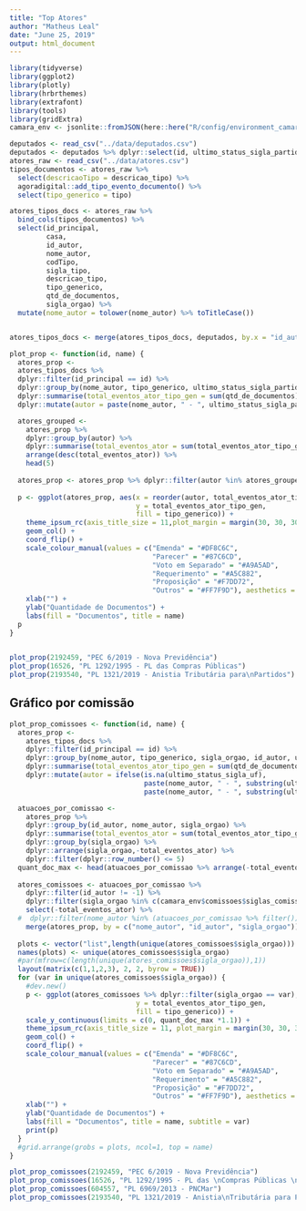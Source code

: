 ```yaml
---
title: "Top Atores"
author: "Matheus Leal"
date: "June 25, 2019"
output: html_document
---
```


```r
library(tidyverse)
library(ggplot2)
library(plotly)
library(hrbrthemes)
library(extrafont)
library(tools)
library(gridExtra)
camara_env <- jsonlite::fromJSON(here::here("R/config/environment_camara.json"))

```

```r
deputados <- read_csv("../data/deputados.csv")
deputados <- deputados %>% dplyr::select(id, ultimo_status_sigla_partido, ultimo_status_sigla_uf)
atores_raw <- read_csv("../data/atores.csv")
tipos_documentos <- atores_raw %>%
  select(descricaoTipo = descricao_tipo) %>%
  agoradigital::add_tipo_evento_documento() %>% 
  select(tipo_generico = tipo)

atores_tipos_docs <- atores_raw %>% 
  bind_cols(tipos_documentos) %>% 
  select(id_principal, 
         casa, 
         id_autor, 
         nome_autor, 
         codTipo, 
         sigla_tipo, 
         descricao_tipo, 
         tipo_generico, 
         qtd_de_documentos,
         sigla_orgao) %>% 
  mutate(nome_autor = tolower(nome_autor) %>% toTitleCase())


atores_tipos_docs <- merge(atores_tipos_docs, deputados, by.x = "id_autor", by.y = "id")

```

```r
plot_prop <- function(id, name) {
  atores_prop <- 
  atores_tipos_docs %>% 
  dplyr::filter(id_principal == id) %>% 
  dplyr::group_by(nome_autor, tipo_generico, ultimo_status_sigla_partido, ultimo_status_sigla_uf) %>% 
  dplyr::summarise(total_eventos_ator_tipo_gen = sum(qtd_de_documentos)) %>% 
  dplyr::mutate(autor = paste(nome_autor, " - ", ultimo_status_sigla_partido, "/", ultimo_status_sigla_uf))

  atores_grouped <- 
    atores_prop %>% 
    dplyr::group_by(autor) %>% 
    dplyr::summarise(total_eventos_ator = sum(total_eventos_ator_tipo_gen)) %>% 
    arrange(desc(total_eventos_ator)) %>% 
    head(5)
  
  atores_prop <- atores_prop %>% dplyr::filter(autor %in% atores_grouped$autor)
  
  p <- ggplot(atores_prop, aes(x = reorder(autor, total_eventos_ator_tipo_gen, sum),
                               y = total_eventos_ator_tipo_gen,
                               fill = tipo_generico)) +
    theme_ipsum_rc(axis_title_size = 11,plot_margin = margin(30, 30, 30, 30)) +
    geom_col() + 
    coord_flip() +
    scale_colour_manual(values = c("Emenda" = "#DF8C6C",
                                   "Parecer" = "#87C6CD",
                                   "Voto em Separado" = "#A9A5AD", 
                                   "Requerimento" = "#A5C882",
                                   "Proposição" = "#F7DD72",
                                   "Outros" = "#FF7F9D"), aesthetics = "fill") +
    xlab("") +
    ylab("Quantidade de Documentos") +
    labs(fill = "Documentos", title = name)
  p
}
  

```

```r
plot_prop(2192459, "PEC 6/2019 - Nova Previdência") 
plot_prop(16526, "PL 1292/1995 - PL das Compras Públicas")
plot_prop(2193540, "PL 1321/2019 - Anistia Tributária para\nPartidos")
```


## Gráfico por comissão
```r
plot_prop_comissoes <- function(id, name) {
  atores_prop <- 
    atores_tipos_docs %>% 
    dplyr::filter(id_principal == id) %>% 
    dplyr::group_by(nome_autor, tipo_generico, sigla_orgao, id_autor, ultimo_status_sigla_partido, ultimo_status_sigla_uf) %>% 
    dplyr::summarise(total_eventos_ator_tipo_gen = sum(qtd_de_documentos)) %>% 
    dplyr::mutate(autor = ifelse(is.na(ultimo_status_sigla_uf),
                                 paste(nome_autor, " - ", substring(ultimo_status_sigla_partido, 0, 4)),
                                 paste(nome_autor, " - ", substring(ultimo_status_sigla_partido, 0, 4), "/", ultimo_status_sigla_uf)))

  atuacoes_por_comissao <- 
    atores_prop %>% 
    dplyr::group_by(id_autor, nome_autor, sigla_orgao) %>% 
    dplyr::summarise(total_eventos_ator = sum(total_eventos_ator_tipo_gen)) %>%
    dplyr::group_by(sigla_orgao) %>%
    dplyr::arrange(sigla_orgao,-total_eventos_ator) %>%
    dplyr::filter(dplyr::row_number() <= 5)
  quant_doc_max <- head(atuacoes_por_comissao %>% arrange(-total_eventos_ator), 1)$total_eventos_ator
  
  atores_comissoes <- atuacoes_por_comissao %>%
    dplyr::filter(id_autor != -1) %>% 
    dplyr::filter(sigla_orgao %in% c(camara_env$comissoes$siglas_comissoes, "PLEN", "PEC00619", "PL129295")) %>% 
    select(-total_eventos_ator) %>% 
  #  dplyr::filter(nome_autor %in% (atuacoes_por_comissao %>% filter())$nome_autor) %>% 
    merge(atores_prop, by = c("nome_autor", "id_autor", "sigla_orgao"))
  
  plots <- vector("list",length(unique(atores_comissoes$sigla_orgao)))
  names(plots) <- unique(atores_comissoes$sigla_orgao)
  #par(mfrow=c(length(unique(atores_comissoes$sigla_orgao)),1))
  layout(matrix(c(1,1,2,3), 2, 2, byrow = TRUE))
  for (var in unique(atores_comissoes$sigla_orgao)) {
    #dev.new()
    p <- ggplot(atores_comissoes %>% dplyr::filter(sigla_orgao == var), aes(x = reorder(autor, -total_eventos_ator_tipo_gen, sum),
                               y = total_eventos_ator_tipo_gen,
                               fill = tipo_generico)) +
    scale_y_continuous(limits = c(0, quant_doc_max *1.1)) +
    theme_ipsum_rc(axis_title_size = 11, plot_margin = margin(30, 30, 30, 30)) +
    geom_col() + 
    coord_flip() +
    scale_colour_manual(values = c("Emenda" = "#DF8C6C",
                                   "Parecer" = "#87C6CD",
                                   "Voto em Separado" = "#A9A5AD", 
                                   "Requerimento" = "#A5C882",
                                   "Proposição" = "#F7DD72",
                                   "Outros" = "#FF7F9D"), aesthetics = "fill") +
    xlab("") +
    ylab("Quantidade de Documentos") +
    labs(fill = "Documentos", title = name, subtitle = var)
    print(p)
  }
  #grid.arrange(grobs = plots, ncol=1, top = name)
}
```

```r
plot_prop_comissoes(2192459, "PEC 6/2019 - Nova Previdência") 
plot_prop_comissoes(16526, "PL 1292/1995 - PL das \nCompras Públicas \n(Nova Lei de Licitações)")
plot_prop_comissoes(604557, "PL 6969/2013 - PNCMar")
plot_prop_comissoes(2193540, "PL 1321/2019 - Anistia\nTributária para Partidos")
```

